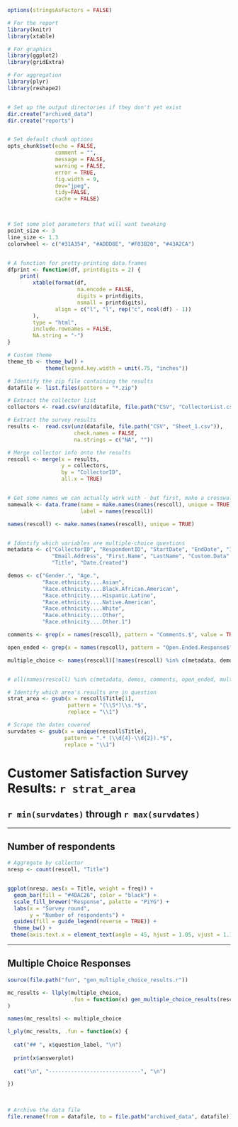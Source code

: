 

```r


options(stringsAsFactors = FALSE)

# For the report
library(knitr)
library(xtable)

# For graphics
library(ggplot2)
library(gridExtra)

# For aggregation
library(plyr)
library(reshape2)


# Set up the output directories if they don't yet exist
dir.create("archived_data")
dir.create("reports")


# Set default chunk options
opts_chunk$set(echo = FALSE,
               comment = "",
               message = FALSE,
               warning = FALSE,
               error = TRUE,
               fig.width = 9,
               dev="jpeg",
               tidy=FALSE,
               cache = FALSE)



# Set some plot parameters that will want tweaking
point_size <- 3
line_size <- 1.3
colorwheel <- c("#31A354", "#ADDD8E", "#F03B20", "#43A2CA")


# A function for pretty-printing data.frames
dfprint <- function(df, printdigits = 2) {
    print(
        xtable(format(df, 
                      na.encode = FALSE, 
                      digits = printdigits, 
                      nsmall = printdigits), 
               align = c("l", "l", rep("c", ncol(df) - 1))
        ),
        type = "html",
        include.rownames = FALSE,
        NA.string = "-")
}

# Custom theme
theme_tb <- theme_bw() +
            theme(legend.key.width = unit(.75, "inches"))


```



```r

# Identify the zip file containing the results
datafile <- list.files(pattern = "*.zip")

# Extract the collector list
collectors <- read.csv(unz(datafile, file.path("CSV", "CollectorList.csv")))

# Extract the survey results
results <-  read.csv(unz(datafile, file.path("CSV", "Sheet_1.csv")),
                     check.names = FALSE,
                     na.strings = c("NA", ""))

# Merge collector info onto the results
rescoll <- merge(x = results,
                 y = collectors,
                 by = "CollectorID",
                 all.x = TRUE)


# Get some names we can actually work with - but first, make a crosswalk
namewalk <- data.frame(name = make.names(names(rescoll), unique = TRUE),
                       label = names(rescoll))

names(rescoll) <- make.names(names(rescoll), unique = TRUE)


# Identify which variables are multiple-choice questions
metadata <- c("CollectorID", "RespondentID", "StartDate", "EndDate", "IP.Address",
              "Email.Address", "First.Name", "LastName", "Custom.Data",
              "Title", "Date.Created")

demos <- c("Gender.", "Age.",
           "Race.ethnicity....Asian",
           "Race.ethnicity....Black.African.American",
           "Race.ethnicity....Hispanic.Latino",
           "Race.ethnicity....Native.American",
           "Race.ethnicity....White",
           "Race.ethnicity....Other",
           "Race.ethnicity....Other.1")

comments <- grep(x = names(rescoll), pattern = "Comments.$", value = TRUE)

open_ended <- grep(x = names(rescoll), pattern = "Open.Ended.Response$", value = TRUE)

multiple_choice <- names(rescoll)[!names(rescoll) %in% c(metadata, demos, comments, open_ended)]


# all(names(rescoll) %in% c(metadata, demos, comments, open_ended, multiple_choice))

# Identify which area's results are in question
strat_area <- gsub(x = rescoll$Title[1],
                   pattern = "(\\S*)\\s.*$",
                   replace = "\\1")

# Scrape the dates covered
survdates <- gsub(x = unique(rescoll$Title), 
                  pattern = ".* (\\d{4}-\\d{2}).*$",
                  replace = "\\1")


```


# Customer Satisfaction Survey Results: `r strat_area`
## `r min(survdates)` through `r max(survdates)`

-----------------------------------------------

## Number of respondents
```r

# Aggregate by collector
nresp <- count(rescoll, "Title")


ggplot(nresp, aes(x = Title, weight = freq)) +
  geom_bar(fill = "#4DAC26", color = "black") +
  scale_fill_brewer("Response", palette = "PiYG") +
  labs(x = "Survey round",
       y = "Number of respondents") +
  guides(fill = guide_legend(reverse = TRUE)) +
  theme_bw() +
 theme(axis.text.x = element_text(angle = 45, hjust = 1.05, vjust = 1.1))

```

-----------------------------------------------

## Multiple Choice Responses

```r

source(file.path("fun", "gen_multiple_choice_results.r"))

mc_results <- llply(multiple_choice,
                    .fun = function(x) gen_multiple_choice_results(rescoll, x, "Title", namewalk)
)

names(mc_results) <- multiple_choice


```


```r


l_ply(mc_results, .fun = function(x) {
  
  cat("## ", x$question_label, "\n")
  
  print(x$answerplot)
  
  cat("\n", "-----------------------------", "\n")

})
  
  
```






```r

# Archive the data file
file.rename(from = datafile, to = file.path("archived_data", datafile))


```
